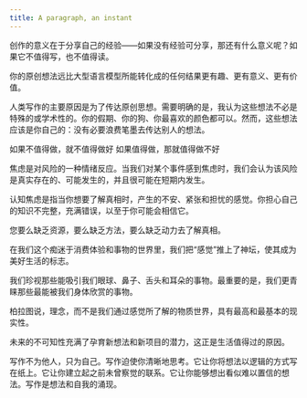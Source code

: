 ```yaml
---
title: A paragraph, an instant
---
```


创作的意义在于分享自己的经验——如果没有经验可分享，那还有什么意义呢？如果它不值得写，也不值得读。

你的原创想法远比大型语言模型所能转化成的任何结果更有趣、更有意义、更有价值。

人类写作的主要原因是为了传达原创思想。需要明确的是，我认为这些想法不必是特殊的或学术性的。你的假期、你的狗、你最喜欢的颜色都可以。然而，这些想法应该是你自己的：没有必要浪费笔墨去传达别人的想法。

如果不值得做，就不值得做好
如果值得做，那就值得做不好

焦虑是对风险的一种情绪反应。当我们对某个事件感到焦虑时，我们会认为该风险是真实存在的、可能发生的，并且很可能在短期内发生。

认知焦虑是指当你想要了解真相时，产生的不安、紧张和担忧的感觉。你担心自己的知识不完整，充满错误，以至于你可能会相信它。

您要么缺乏资源，要么缺乏方法，要么缺乏动力去了解真相。


在我们这个痴迷于消费体验和事物的世界里，我们把“感觉”推上了神坛，使其成为美好生活的标志。

我们珍视那些能吸引我们眼球、鼻子、舌头和耳朵的事物。最重要的是，我们更青睐那些最能被我们身体欣赏的事物。

柏拉图说，理念，而不是我们通过感觉所了解的物质世界，具有最高和最基本的现实性。

未来的不可知性充满了孕育新想法和新项目的潜力，这正是生活值得过的原因。

写作不为他人，只为自己。写作迫使你清晰地思考。它让你将想法以逻辑的方式写在纸上。它让你建立起之前未曾察觉的联系。它让你能够想出看似难以置信的想法。写作是想法和自我的涌现。